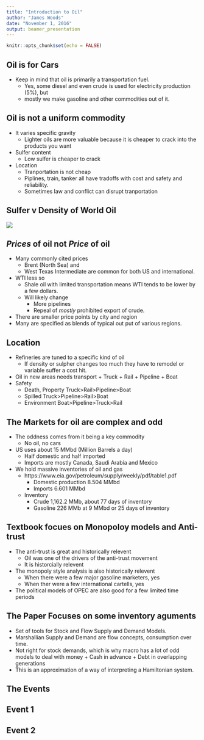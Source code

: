 ```yaml
---
title: "Introduction to Oil"
author: "James Woods"
date: "November 1, 2016"
output: beamer_presentation
---
```


```r
knitr::opts_chunk$set(echo = FALSE)
```

## Oil is for Cars

+ Keep in mind that oil is primarily a transportation fuel.
    + Yes, some diesel and even crude is used for electricity production (5%), but
    + mostly we make gasoline and other commodities out of it.


## Oil is not a uniform commodity

+ It varies specific gravity
    + Lighter oils are more valuable because it is cheaper to crack into the products you want
+ Sulfer content
    + Low sulfer is cheaper to crack
+ Location
    + Tranportation is not cheap
    + Piplines, train, tanker all have tradoffs with cost and safety and reliability.
    + Sometimes law and conflict can disrupt tranportation
    
    
## Sulfer v Density of World Oil

![](https://www.eia.gov/todayinenergy/images/2012.07.16/CrudeMatrix.png)



## _Prices_ of oil not _Price_ of oil

+ Many commonly cited prices
    + Brent (North Sea) and 
    + West Texas Intermediate are common for both US and international.
+ WTI less so 
    + Shale oil with limited transportation means WTI tends to be lower by a few dollars.
    + Will likely change
        + More pipelines
        + Repeal of _mostly_ prohibited export of crude.

+ There are smaller price points by city and region
+ Many are specified as blends of typical out put of various regions.


## Location

+ Refineries are tuned to a specific kind of oil
    + If density or sulpher changes too much they have to remodel or variable suffer a cost hit.
+ Oil in new areas needs transport
        + Truck
        + Rail
        + Pipeline
        + Boat
+ Safety
    + Death, Property Truck>Rail>Pipeline>Boat
    + Spilled Truck>Pipeline>Rail>Boat
    + Environment Boat>Pipeline>Truck>Rail 


## The Markets for oil are complex and odd

+ The oddness comes from it being a key commodity
    + No oil, no cars
    
+ US uses about 15 MMbd (Million Barrels a day)
    + Half domestic and half imported
    + Imports are mostly Canada, Saudi Arabia and Mexico  
    
+ We hold massive inventories of oil and gas
    + https://www.eia.gov/petroleum/supply/weekly/pdf/table1.pdf
        + Domestic production 8.504 MMbd
        + Imports 6.601 MMbd
    + Inventory
        + Crude 1,162.2 MMb, about 77 days of inventory
        + Gasoline 226 MMb at 9 MMbd or 25 days of inventory

## Textbook focues on Monopoloy models and Anti-trust
  
  + The anti-trust is great and historically relevent
      + Oil was one of the drivers of the anti-trust movement
      + It is historcially relevent
  + The monopoly style analysis is also historically relevent
      + When there were a few major gasoline marketers, yes
      + When ther were a few international cartells, yes
  + The political models of OPEC are also good for a few limited time periods
  
## The Paper Focuses on some inventory aguments

+ Set of tools for Stock and Flow Supply and Demand Models.
+ Marshallian Supply and Demand are flow concepts, consumption over time.
+ Not right for stock demands, which is why macro has a lot of odd models to deal with money
       + Cash in advance
       + Debt in overlapping generations
+ This is an approximation of a way of interpreting a Hamiltonian system.

## The Events

## Event 1

## Event 2

## 
